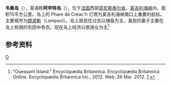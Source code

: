 {{Infobox Islands
| plural = yes
| name             =韦桑岛
| image name       =Ushant SPOT 1273.jpg
| image caption    =韦桑岛卫星图片
| image size       =200px
| locator map      ={{Location map|France|lat=48.457441|long=-5.097885}}
| map_custom       =
| native name      =Île d'Ouessan
| native name link =
| other_names      =
| location         = [[比斯开湾|比斯开湾]]
| coordinates      = {{Coord|48|27|29|N|5|05|44|W|display=inline,title}}
| archipelago      =
| total islands    =
| major islands    =
| area             =15平方千米
| length           =8公里
| width            =3公里
| coastline        =
| highest mount    =
| elevation        =
| country                         = France
| country admin divisions title   = 大区
| country admin divisions         = [[布列塔尼大区|布列塔尼大区]]
| country admin divisions title 1 = 省
| country admin divisions 1       = [[菲尼斯泰尔省|菲尼斯泰尔省]]
| population       = 856
| population as of = 2008
| density          =
| ethnic groups    =
| additional info  =
}}
'''韦桑岛'''（{{lang-fr|Île d'Ouessan}}），英语称'''阿申特岛'''（{{lang-en|Ushant}}），位于[[法国|法国]]西部[[菲尼斯泰尔省|菲尼斯泰尔省]]，[[英吉利海峡|英吉利海峡]]内，面积15平方公里。岛上的 Phare de Créac'h 灯塔为英吉利海峡南口上重要的航标。主要城市为[[朗波勒-普卢阿泽勒|朗波勒]]（Lampaul）。岛上居民在过去以捕鱼为主，渔民的妻子主要在岛上有限的农田中务农。现在岛上经济以旅游业为主<ref>"Ouessant Island." Encyclopædia Britannica. Encyclopædia Britannica Online. Encyclopædia Britannica Inc., 2012. Web. 26 Mar. 2012. [http://www.britannica.com/EBchecked/topic/435345/Ouessant-Island].</ref>
{{gallery
|height=180|width=180|lines=1
|File:Carte-Ouessant.png|韦桑岛地图
|File:Ouessant-phare-du-Créach.JPG|Phare de Créac'h 灯塔
|File:Flag of Ushant.svg|韦桑岛旗帜
|File:Ouessant mer.jpg|
}}
==参考资料==
{{reflist}}

{{非尼斯泰爾省市鎮}}

{{Authority control}}
[[Category:法国岛屿|O]]